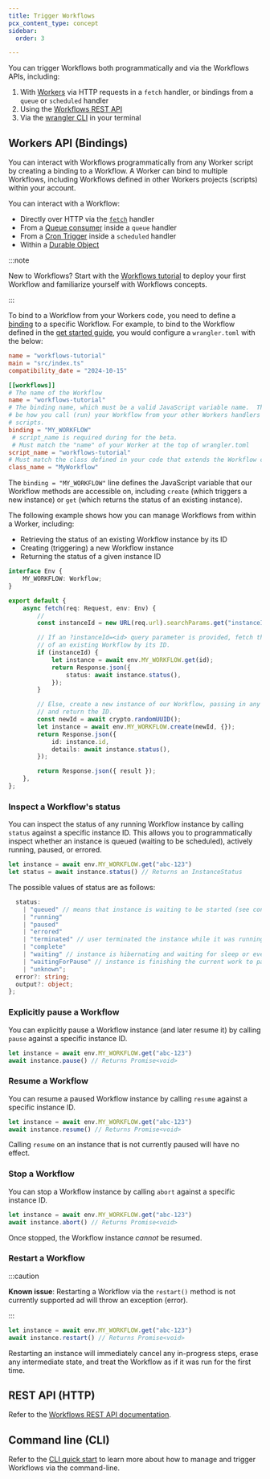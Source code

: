 ```yaml
---
title: Trigger Workflows
pcx_content_type: concept
sidebar:
  order: 3

---
```


You can trigger Workflows both programmatically and via the Workflows APIs, including:

1. With [Workers](/workers) via HTTP requests in a `fetch` handler, or bindings from a `queue` or `scheduled` handler
2. Using the [Workflows REST API](/api/paths/accounts-account_id--workflows/get)
2. Via the [wrangler CLI](/workers/wrangler/commands/#workflows) in your terminal

## Workers API (Bindings)

You can interact with Workflows programmatically from any Worker script by creating a binding to a Workflow. A Worker can bind to multiple Workflows, including Workflows defined in other Workers projects (scripts) within your account.

You can interact with a Workflow:

* Directly over HTTP via the [`fetch`](/workers/runtime-apis/handlers/fetch/) handler
* From a [Queue consumer](/queues/configuration/javascript-apis/#consumer) inside a `queue` handler
* From a [Cron Trigger](/workers/configuration/cron-triggers/) inside a `scheduled` handler
* Within a [Durable Object](/durable-objects/)

:::note

New to Workflows? Start with the [Workflows tutorial](/workflows/get-started/guide/) to deploy your first Workflow and familiarize yourself with Workflows concepts.

:::

To bind to a Workflow from your Workers code, you need to define a [binding](/workers/wrangler/configuration/) to a specific Workflow. For example, to bind to the Workflow defined in the [get started guide](/workflows/get-started/guide/), you would configure a `wrangler.toml` with the below:

```toml title="wrangler.toml"
name = "workflows-tutorial"
main = "src/index.ts"
compatibility_date = "2024-10-15"

[[workflows]]
# The name of the Workflow
name = "workflows-tutorial"
# The binding name, which must be a valid JavaScript variable name.  This will
# be how you call (run) your Workflow from your other Workers handlers or
# scripts.
binding = "MY_WORKFLOW"
 # script_name is required during for the beta.
 # Must match the "name" of your Worker at the top of wrangler.toml
script_name = "workflows-tutorial"
# Must match the class defined in your code that extends the Workflow class
class_name = "MyWorkflow"
```

The `binding = "MY_WORKFLOW"` line defines the JavaScript variable that our Workflow methods are accessible on, including `create` (which triggers a new instance) or `get` (which returns the status of an existing instance).

The following example shows how you can manage Workflows from within a Worker, including:

* Retrieving the status of an existing Workflow instance by its ID
* Creating (triggering) a new Workflow instance
* Returning the status of a given instance ID

```ts title="src/index.ts"
interface Env {
	MY_WORKFLOW: Workflow;
}

export default {
	async fetch(req: Request, env: Env) {
        //
        const instanceId = new URL(req.url).searchParams.get("instanceId")

        // If an ?instanceId=<id> query parameter is provided, fetch the status
        // of an existing Workflow by its ID.
        if (instanceId) {
            let instance = await env.MY_WORKFLOW.get(id);
			return Response.json({
				status: await instance.status(),
			});
        }

        // Else, create a new instance of our Workflow, passing in any (optional) params
        // and return the ID.
		const newId = await crypto.randomUUID();
		let instance = await env.MY_WORKFLOW.create(newId, {});
		return Response.json({
			id: instance.id,
			details: await instance.status(),
		});

		return Response.json({ result });
	},
};
```

### Inspect a Workflow's status

You can inspect the status of any running Workflow instance by calling `status` against a specific instance ID. This allows you to programmatically inspect whether an instance is queued (waiting to be scheduled), actively running, paused, or errored.

```ts
let instance = await env.MY_WORKFLOW.get("abc-123")
let status = await instance.status() // Returns an InstanceStatus
```

The possible values of status are as follows:

```ts
  status:
    | "queued" // means that instance is waiting to be started (see concurrency limits)
    | "running"
    | "paused"
    | "errored"
    | "terminated" // user terminated the instance while it was running
    | "complete"
    | "waiting" // instance is hibernating and waiting for sleep or event to finish
    | "waitingForPause" // instance is finishing the current work to pause
    | "unknown";
  error?: string;
  output?: object;
};
```

### Explicitly pause a Workflow

You can explicitly pause a Workflow instance (and later resume it) by calling `pause` against a specific instance ID.

```ts
let instance = await env.MY_WORKFLOW.get("abc-123")
await instance.pause() // Returns Promise<void>
```

### Resume a Workflow

You can resume a paused Workflow instance by calling `resume` against a specific instance ID.

```ts
let instance = await env.MY_WORKFLOW.get("abc-123")
await instance.resume() // Returns Promise<void>
```

Calling `resume` on an instance that is not currently paused will have no effect.

### Stop a Workflow

You can stop a Workflow instance by calling `abort` against a specific instance ID.

```ts
let instance = await env.MY_WORKFLOW.get("abc-123")
await instance.abort() // Returns Promise<void>
```

Once stopped, the Workflow instance *cannot* be resumed.

### Restart a Workflow

:::caution

**Known issue**: Restarting a Workflow via the `restart()` method is not currently supported ad will throw an exception (error).

:::

```ts
let instance = await env.MY_WORKFLOW.get("abc-123")
await instance.restart() // Returns Promise<void>
```

Restarting an instance will immediately cancel any in-progress steps, erase any intermediate state, and treat the Workflow as if it was run for the first time.

## REST API (HTTP)

Refer to the [Workflows REST API documentation](/api/paths/accounts-account_id--workflows--workflow_name--instances/post).

## Command line (CLI)

Refer to the [CLI quick start](/workflows/get-started/cli-quick-start/) to learn more about how to manage and trigger Workflows via the command-line.
